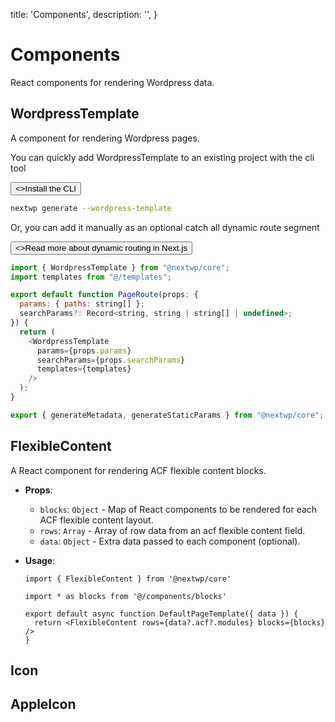   title: 'Components',
  description: '',
}

# Components

React components for rendering Wordpress data.

## WordpressTemplate

A component for rendering Wordpress pages.

You can quickly add WordpressTemplate to an existing project with the cli tool

<div className="not-prose">
  <Button href="/environment-variables" variant="text" arrow="right">
    <>Install the CLI</>
  </Button>
</div>

<CodeGroup>

```bash
nextwp generate --wordpress-template
```

</CodeGroup>

Or, you can add it manually as an optional catch all dynamic route segment

<div className="not-prose">
  <Button
    href="https://nextjs.org/docs/app/building-your-application/routing/dynamic-routes#optional-catch-all-segments"
    variant="text"
    arrow="right"
    target="_blank"
  >
    <>Read more about dynamic routing in Next.js</>
  </Button>
</div>

```javascript {{title:"src/app/[[...paths]]/page.tsx"}}
import { WordpressTemplate } from "@nextwp/core";
import templates from "@/templates";

export default function PageRoute(props: {
  params: { paths: string[] };
  searchParams?: Record<string, string | string[] | undefined>;
}) {
  return (
    <WordpressTemplate
      params={props.params}
      searchParams={props.searchParams}
      templates={templates}
    />
  );
}

export { generateMetadata, generateStaticParams } from "@nextwp/core";
```

## FlexibleContent

A React component for rendering ACF flexible content blocks.

- **Props**:
  - `blocks`: `Object` - Map of React components to be rendered for each ACF flexible content layout.
  - `rows`: `Array` - Array of row data from an acf flexible content field.
  - `data`: `Object` - Extra data passed to each component (optional).
- **Usage**:

  ```tsx
  import { FlexibleContent } from '@nextwp/core'
  ```

  ```tsx
  import * as blocks from '@/components/blocks'

  export default async function DefaultPageTemplate({ data }) {
    return <FlexibleContent rows={data?.acf?.modules} blocks={blocks} />
  }
  ```

## Icon

## AppleIcon
